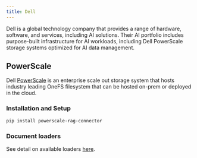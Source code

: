 ```yaml
---
title: Dell
---
```


Dell is a global technology company that provides a range of hardware, software, and
services, including AI solutions. Their AI portfolio includes purpose-built
infrastructure for AI workloads, including Dell PowerScale storage systems optimized
for AI data management.

## PowerScale

Dell [PowerScale](https://www.dell.com/en-us/shop/powerscale-family/sf/powerscale) is
an enterprise scale out storage system that hosts industry leading OneFS filesystem
that can be hosted on-prem or deployed in the cloud.

### Installation and Setup

```bash
pip install powerscale-rag-connector
```

### Document loaders

See detail on available loaders [here](/oss/integrations/document_loaders/powerscale).
